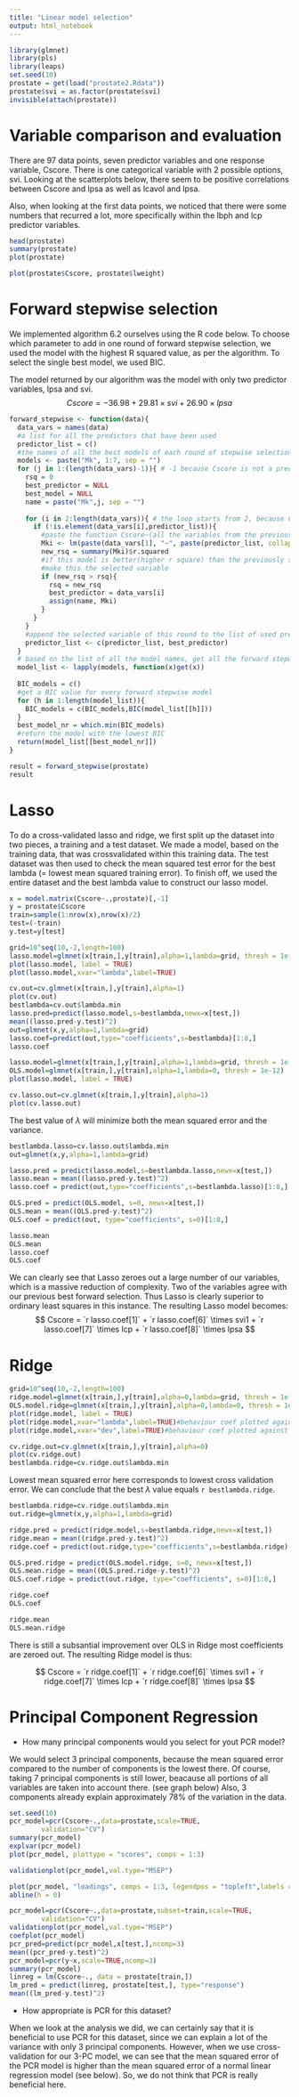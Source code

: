 ```yaml
---
title: "Linear model selection"
output: html_notebook
---
```



```r
library(glmnet) 
library(pls)
library(leaps)
set.seed(10)
prostate = get(load("prostate2.Rdata"))
prostate$svi = as.factor(prostate$svi)
invisible(attach(prostate))
```

# Variable comparison and evaluation

There are 97 data points, seven predictor variables and one response variable, Cscore. There is one categorical variable with 2 possible options, svi. Looking at the scatterplots below, there seem to be positive correlations between Cscore and lpsa as well as lcavol and lpsa.

Also, when looking at the first data points, we noticed that there were some numbers that recurred a lot, more specifically within the lbph and lcp predictor variables.


```r
head(prostate)
summary(prostate)
plot(prostate)
```


```r
plot(prostate$Cscore, prostate$lweight)
```


# Forward stepwise selection

We implemented algorithm 6.2 ourselves using the R code below. To choose which parameter to add in one round of forward stepwise selection, we used the model with the highest R squared value, as per the algorithm. To select the single best model, we used BIC.

The model returned by our algorithm was the model with only two predictor variables, lpsa and svi.
$$
Cscore  =  -36.98 + 29.81 \times svi + 26.90 \times lpsa
$$

```r
forward_stepwise <- function(data){
  data_vars = names(data)
  #a list for all the predictors that have been used
  predictor_list = c()
  #the names of all the best models of each round of stepwise selection
  models <- paste("Mk", 1:7, sep = "")
  for (j in 1:(length(data_vars)-1)){ # -1 because Cscore is not a predictor
    rsq = 0
    best_predictor = NULL
    best_model = NULL
    name = paste("Mk",j, sep = "") 
    
    for (i in 2:length(data_vars)){ # the loop starts from 2, because Cscore, the response variable, is 1    
      if (!is.element(data_vars[i],predictor_list)){
        #paste the function Cscore~(all the variables from the previous round) + this variable
        Mki <- lm(paste(data_vars[1], "~", paste(predictor_list, collapse = "+", "+",paste(data_vars[i]))), data = data)
        new_rsq = summary(Mki)$r.squared
        #if this model is better(higher r square) than the previously selected model this round, 
        #make this the selected variable
        if (new_rsq > rsq){
          rsq = new_rsq
          best_predictor = data_vars[i]
          assign(name, Mki)
        }
      }
    }
    #append the selected variable of this round to the list of used predictor variables
    predictor_list <- c(predictor_list, best_predictor)
  }
  # based on the list of all the model names, get all the forward stepwise models in a list
  model_list <- lapply(models, function(x)get(x))
  
  BIC_models = c()
  #get a BIC value for every forward stepwise model
  for (h in 1:length(model_list)){
    BIC_models = c(BIC_models,BIC(model_list[[h]]))
  }
  best_model_nr = which.min(BIC_models)
  #return the model with the lowest BIC
  return(model_list[[best_model_nr]])
}

result = forward_stepwise(prostate)
result

```

# Lasso

To do a cross-validated lasso and ridge, we first split up the dataset into two pieces, a training and a test dataset. We made a model, based on the training data, that was crossvalidated within this training data. The test dataset was then used to check the mean squared test error for the best lambda (= lowest mean squared training error). To finish off, we used the entire dataset and the best lambda value to construct our lasso model.

```r
x = model.matrix(Cscore~.,prostate)[,-1]
y = prostate$Cscore
train=sample(1:nrow(x),nrow(x)/2)
test=(-train)
y.test=y[test]

grid=10^seq(10,-2,length=100) 
lasso.model=glmnet(x[train,],y[train],alpha=1,lambda=grid, thresh = 1e-12)
plot(lasso.model, label = TRUE)
plot(lasso.model,xvar="lambda",label=TRUE)

cv.out=cv.glmnet(x[train,],y[train],alpha=1)
plot(cv.out)
bestlambda=cv.out$lambda.min
lasso.pred=predict(lasso.model,s=bestlambda,newx=x[test,])
mean((lasso.pred-y.test)^2)
out=glmnet(x,y,alpha=1,lambda=grid)
lasso.coef=predict(out,type="coefficients",s=bestlambda)[1:8,]
lasso.coef


```




```r
lasso.model=glmnet(x[train,],y[train],alpha=1,lambda=grid, thresh = 1e-12)
OLS.model=glmnet(x[train,],y[train],alpha=1,lambda=0, thresh = 1e-12)
plot(lasso.model, label = TRUE)
```

```r
cv.lasso.out=cv.glmnet(x[train,],y[train],alpha=1)
plot(cv.lasso.out)
```
The best value of $\lambda$ will minimize both the mean squared error and the variance.

```r
bestlambda.lasso=cv.lasso.out$lambda.min
out=glmnet(x,y,alpha=1,lambda=grid)

lasso.pred = predict(lasso.model,s=bestlambda.lasso,newx=x[test,])
lasso.mean = mean((lasso.pred-y.test)^2)
lasso.coef = predict(out,type="coefficients",s=bestlambda.lasso)[1:8,]

OLS.pred = predict(OLS.model, s=0, newx=x[test,])
OLS.mean = mean((OLS.pred-y.test)^2)
OLS.coef = predict(out, type="coefficients", s=0)[1:8,]

lasso.mean
OLS.mean
lasso.coef
OLS.coef
```

We can clearly see that Lasso zeroes out a large number of our variables, which is a massive reduction of complexity. Two of the variables agree with our previous best forward selection. Thus Lasso is clearly superior to ordinary least squares in this instance. The resulting Lasso model becomes:
$$
Cscore = `r lasso.coef[1]` + `r lasso.coef[6]` \times svi1 + `r lasso.coef[7]` \times lcp + `r lasso.coef[8]` \times lpsa
$$

# Ridge

```r
grid=10^seq(10,-2,length=100) 
ridge.model=glmnet(x[train,],y[train],alpha=0,lambda=grid, thresh = 1e-12)
OLS.model.ridge=glmnet(x[train,],y[train],alpha=0,lambda=0, thresh = 1e-12)
plot(ridge.model, label = TRUE)
plot(ridge.model,xvar="lambda",label=TRUE)#behaviour coef plotted against log lambda
plot(ridge.model,xvar="dev",label=TRUE)#behaviour coef plotted against percentage deviance explained
```

```r
cv.ridge.out=cv.glmnet(x[train,],y[train],alpha=0)
plot(cv.ridge.out)
bestlambda.ridge=cv.ridge.out$lambda.min
```
Lowest mean squared error here corresponds to lowest cross validation error. We can conclude that the best $\lambda$ value equals `r bestlambda.ridge`.


```r
bestlambda.ridge=cv.ridge.out$lambda.min
out.ridge=glmnet(x,y,alpha=1,lambda=grid)

ridge.pred = predict(ridge.model,s=bestlambda.ridge,newx=x[test,])
ridge.mean = mean((ridge.pred-y.test)^2)
ridge.coef = predict(out.ridge,type="coefficients",s=bestlambda.ridge)[1:8,]

OLS.pred.ridge = predict(OLS.model.ridge, s=0, newx=x[test,])
OLS.mean.ridge = mean((OLS.pred.ridge-y.test)^2)
OLS.coef.ridge = predict(out.ridge, type="coefficients", s=0)[1:8,]

ridge.coef
OLS.coef

ridge.mean
OLS.mean.ridge
```

There is still a subsantial improvement over OLS in Ridge most coefficients are zeroed out. The resulting Ridge model is thus:

$$
Cscore = `r ridge.coef[1]` + `r ridge.coef[6]` \times svi1 + `r ridge.coef[7]` \times lcp + `r ridge.coef[8]` \times lpsa
$$

# Principal Component Regression

* How many principal components would you select for yout PCR model?

We would select 3 principal components, because the mean squared error compared to the number of components is the lowest there. Of course, taking 7 principal components is still lower, beacause all portions of all variables are taken into account there. (see graph below) Also, 3 components already explain approximately 78% of the variation in the data.




```r
set.seed(10)
pcr_model=pcr(Cscore~.,data=prostate,scale=TRUE,
		validation="CV")
summary(pcr_model)
explvar(pcr_model) 
plot(pcr_model, plottype = "scores", comps = 1:3)

validationplot(pcr_model,val.type="MSEP") 

plot(pcr_model, "loadings", comps = 1:3, legendpos = "topleft",labels = 1:3)
abline(h = 0)

pcr_model=pcr(Cscore~.,data=prostate,subset=train,scale=TRUE,
		validation="CV")
validationplot(pcr_model,val.type="MSEP") 
coefplot(pcr_model)
pcr_pred=predict(pcr_model,x[test,],ncomp=3)
mean((pcr_pred-y.test)^2)
pcr_model=pcr(y~x,scale=TRUE,ncomp=3)
summary(pcr_model)
linreg = lm(Cscore~., data = prostate[train,])
lm_pred = predict(linreg, prostate[test,], type="response")
mean((lm_pred-y.test)^2)

```

* How appropriate is PCR for this dataset?

When we look at the analysis we did, we can certainly say that it is beneficial to use PCR for this dataset, since we can explain a lot of the variance with only 3 principal components. However, when we use cross-validation for our 3-PC model, we can see that the mean squared error of the PCR model is higher than the mean squared error of a normal linear regression model (see below). So, we do not think that PCR is really beneficial here. 
